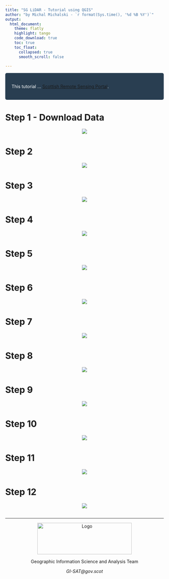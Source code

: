 ```yaml
---
title: "SG LiDAR - Tutorial using QGIS"
author: "by Michal Michalski - `r format(Sys.time(), '%d %B %Y')`"
output: 
  html_document:
    theme: flatly
    highlight: tango
    code_download: true
    toc: true
    toc_float: 
      collapsed: true
      smooth_scroll: false
  
---
```

<style>

div.blue { color: #FFFFFF ;background-color: #293e51; border-radius: 5px; padding: 20px; }

</style>

<div class = "blue">

This tutorial ... [Scottish Remote Sensing Portal](https://remotesensingdata.gov.scot/).

</div>

# Step 1 - Download Data

<center>
<img src="img/image_1.png">
</center>

# Step 2

<center>
<img src="img/image_2.png">
</center>

# Step 3

<center>
<img src="img/image_3.png">
</center>

# Step 4

<center>
<img src="img/image_4.png">
</center>

# Step 5

<center>
<img src="img/image_5.png">
</center>

# Step 6

<center>
<img src="img/image_6.png">
</center>

# Step 7

<center>
<img src="img/image_7.png">
</center>

# Step 8

<center>
<img src="img/image_8.png">
</center>

# Step 9

<center>
<img src="img/image_9.png">
</center>

# Step 10

<center>
<img src="img/image_10.png">
</center>

# Step 11

<center>
<img src="img/image_11.png">
</center>

# Step 12

<center>
<img src="img/image_12.png">
</center>

&nbsp;
<hr />
<center>
<img src="https://remotesensingdata.gov.scot/scotgovlogo.38a73f68.svg" alt = "Logo" width="300" height="100">
</center>
<p style="text-align: center;">Geographic Information Science and Analysis Team</p>
<p style="text-align: center;"><span><em>GI-SAT@gov.scot</em></span></p>
